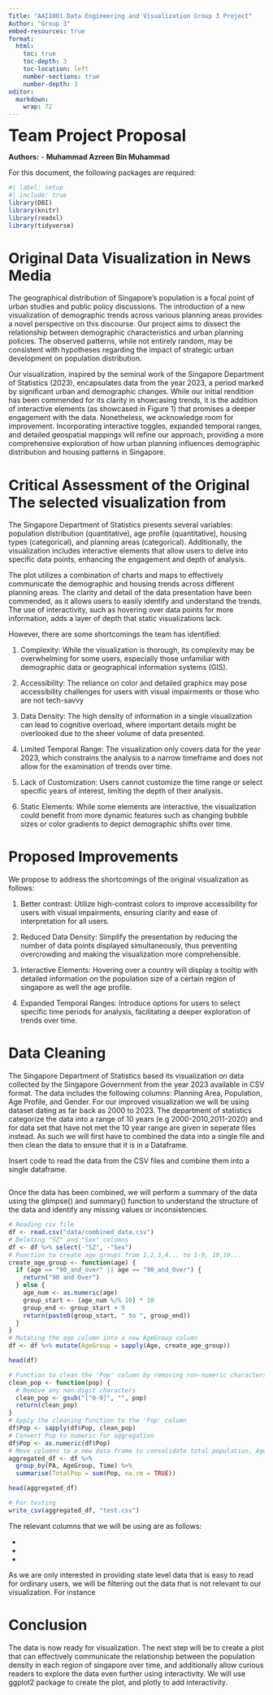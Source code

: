 ```yaml
---
Title: "AAI1001 Data Engineering and Visualization Group 3 Project"
Author: "Group 3"
embed-resources: true
format:
  html:
    toc: true
    toc-depth: 3
    toc-location: left
    number-sections: true
    number-depth: 3
editor: 
  markdown: 
    wrap: 72
---
```


<font size="6"> **Team Project Proposal** </font>

**Authors:** - **Muhammad Azreen Bin Muhammad**

For this document, the following packages are required:

```r
#| label: setup 
#| include: true
library(DBI)
library(knitr)
library(readxl)
library(tidyverse)

```

# Original Data Visualization in News Media

The geographical distribution of Singapore's population is a focal point
of urban studies and public policy discussions. The introduction of a
new visualization of demographic trends across various planning areas
provides a novel perspective on this discourse. Our project aims to
dissect the relationship between demographic characteristics and urban
planning policies. The observed patterns, while not entirely random, may
be consistent with hypotheses regarding the impact of strategic urban
development on population distribution.

Our visualization, inspired by the seminal work of the Singapore
Department of Statistics (2023), encapsulates data from the year 2023, a
period marked by significant urban and demographic changes. While our
initial rendition has been commended for its clarity in showcasing
trends, it is the addition of interactive elements (as showcased in
Figure 1) that promises a deeper engagement with the data. Nonetheless,
we acknowledge room for improvement. Incorporating interactive toggles,
expanded temporal ranges, and detailed geospatial mappings will refine
our approach, providing a more comprehensive exploration of how urban
planning influences demographic distribution and housing patterns in
Singapore.

# Critical Assessment of the Original The selected visualization from
The Singapore Department of Statistics presents several variables:
population distribution (quantitative), age profile (quantitative),
housing types (categorical), and planning areas (categorical).
Additionally, the visualization includes interactive elements that allow
users to delve into specific data points, enhancing the engagement and
depth of analysis.

The plot utilizes a combination of charts and maps to effectively
communicate the demographic and housing trends across different planning
areas. The clarity and detail of the data presentation have been
commended, as it allows users to easily identify and understand the
trends. The use of interactivity, such as hovering over data points for
more information, adds a layer of depth that static visualizations lack.

However, there are some shortcomings the team has identified:

1.  Complexity: While the visualization is thorough, its complexity may
    be overwhelming for some users, especially those unfamiliar with
    demographic data or geographical information systems (GIS).

2.  Accessibility: The reliance on color and detailed graphics may pose
    accessibility challenges for users with visual impairments or those
    who are not tech-savvy

3.  Data Density: The high density of information in a single
    visualization can lead to cognitive overload, where important
    details might be overlooked due to the sheer volume of data
    presented.

4.  Limited Temporal Range: The visualization only covers data for the
    year 2023, which constrains the analysis to a narrow timeframe and
    does not allow for the examination of trends over time.

5.  Lack of Customization: Users cannot customize the time range or select specific years of
    interest, limiting the depth of their analysis.

6.  Static Elements: While some elements are interactive, the visualization could benefit
    from more dynamic features such as changing bubble sizes or color
    gradients to depict demographic shifts over time.

# Proposed Improvements

We propose to address the shortcomings of the original visualization as
follows:

1.  Better contrast: Utilize high-contrast colors to improve accessibility for users with visual impairments, ensuring clarity and ease of interpretation for all users.

2.  Reduced Data Density: Simplify the presentation by reducing the number of data points displayed simultaneously, thus preventing overcrowding and making the visualization more comprehensible.

3.  Interactive Elements: Hovering over a country will display a tooltip with detailed information on the population size of a certain region of singapore as well the age profile.

4.  Expanded Temporal Ranges: Introduce options for users to select specific time periods for analysis, facilitating a deeper exploration of trends over time.

# Data Cleaning

The Singapore Department of Statistics based its visualization on data collected by the Singapore Government from the year 2023 available in CSV format. The data includes the following columns: Planning Area, Population, Age Profile, and Gender. For our improved visualization we will be using dataset dating as far back as 2000 to 2023. The department of statistics categorize the data into a range of 10 years (e.g 2000-2010,2011-2020) and for data set that have not met the 10 year range are given in seperate files instead. As such we will first have to combined the data into a single file and then clean the data to ensure that it is in a Dataframe.

Insert code to read the data from the CSV files and combine them into a single dataframe.

```r


```

Once the data has been combined, we will perform a summary of the data using the glimpse() and summary() function to understand the structure of the data and identify any missing values or inconsistencies.

```r
# Reading csv file
df <- read.csv("data/combined_data.csv")
# Deleting "SZ" and "Sex" columns
df <- df %>% select(-"SZ", -"Sex")
# Function to create age groups from 1,2,3,4... to 1-9, 10,19...
create_age_group <- function(age) {
  if (age == "90_and_over" || age == "90_and_Over") {
    return("90 and Over")
  } else {
    age_num <- as.numeric(age)
    group_start <- (age_num %/% 10) * 10
    group_end <- group_start + 9
    return(paste0(group_start, " to ", group_end))
  }
}
# Mutating the age column into a new AgeGroup column
df <- df %>% mutate(AgeGroup = sapply(Age, create_age_group))

head(df)

```
```r
# Function to clean the 'Pop' column by removing non-numeric characters
clean_pop <- function(pop) {
  # Remove any non-digit characters
  clean_pop <- gsub("[^0-9]", "", pop)
  return(clean_pop)
}
# Apply the cleaning function to the 'Pop' column
df$Pop <- sapply(df$Pop, clean_pop)
# Convert Pop to numeric for aggregation
df$Pop <- as.numeric(df$Pop)
# Move columns to a new data frame to consolidate total population, Age Group and Time
aggregated_df <- df %>%
  group_by(PA, AgeGroup, Time) %>%
  summarise(TotalPop = sum(Pop, na.rm = TRUE))

head(aggregated_df)
```
```r
# For testing
write_csv(aggregated_df, "test.csv")
```

The relevant columns that we will be using are as follows:

-
-
-

As we are only interested in providing state level data that is easy to read for ordinary users, we will be filtering out the data that is not relevant to our visualization. For instance


# Conclusion

The data is now ready for visualization. The next step will be to create a plot that can effectively communicate the relationship between the population density in each region of singapore over time, and additionally allow curious readers to explore the data even further using interactivity. We will use ggplot2 package to create the plot, and plotly to add interactivity. 

